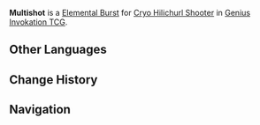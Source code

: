 {{Genius Invokation TCG Skill Infobox
|title      = Multishot
|image      = Multishot (Cryo Hilichurl Shooter) Character Card Skill.png
|type       = Elemental Burst
|character  = Cryo Hilichurl Shooter
|element    = Cryo
|matching   = 3
|energy     = 2
|effect     = Deals 4 {{Color|Cryo DMG}}.
|order      = 2
}}
'''Multishot''' is a [[Character Card Elemental Burst|Elemental Burst]] for [[Cryo Hilichurl Shooter (Character Card)|Cryo Hilichurl Shooter]] in [[Genius Invokation TCG]].

==Other Languages==
{{Transclude|Multishot|Other Languages}}

==Change History==
{{Change History|3.3}}

==Navigation==
{{Genius Invokation TCG Skill Navbox|Cryo Hilichurl Shooter}}